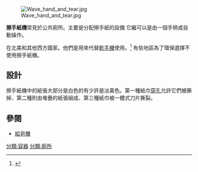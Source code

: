 {{noteTA
|1=zh-hans:乾手機; zh-cn:干手機; zh-hk:乾手機; zh-tw:烘手機;
}}

[[File:Wave_hand_and_tear.jpg|thumb]]

'''擦手紙機'''常見於公共廁所。主要是分配擦手紙的設備 它繼可以是由一個手柄或自動操作。

在北美和其他西方國家。他們是用來代替[[乾手機|乾手機]]使用。<ref>{{cite web|title=Hand Dryer|url=http://www.bremmerhanddryers.co.uk/productss.html|website=www.bremmerhanddryers.co.uk|accessdate=15 September 2016|archive-url=https://web.archive.org/web/20180911180600/http://www.bremmerhanddryers.co.uk/productss.html|archive-date=2018-09-11|dead-url=yes}}</ref> 有些地區為了環保選擇不使用擦手紙機。

== 設計 ==
擦手紙機中的紙張大部分是白色的有少許是淡黃色。第一種紙巾[[穿孔|穿孔]]允許它們被撕掉、第二種則由堆疊的紙張組成、第三種紙巾被一體式刀片撕裂。

== 參閱 ==
*[[給皂機|給皂機]]
{{commonscat|Paper towel dispensers}}
{{Reflist}}

{{廁所}}

[[分類:容器|分類:容器]]
[[分類:廁所|分類:廁所]]
{{stub}}